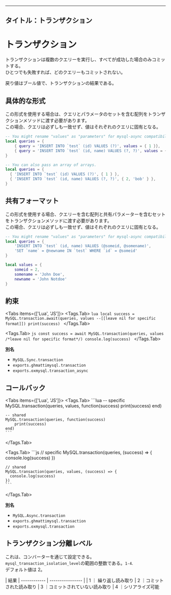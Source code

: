 ---

## タイトル：トランザクション


# トランザクション

トランザクションは複数のクエリーを実行し、すべてが成功した場合のみコミットする。\
ひとつでも失敗すれば、どのクエリーもコミットされない。

戻り値はブール値で、トランザクションの結果である。

## 具体的な形式

この形式を使用する場合は、クエリとパラメータのセットを含む配列をトランザクションメソッドに渡す必要があります。\
この場合、クエリは必ずしも一致せず、値はそれぞれのクエリに固有となる。

```lua
-- You might rename "values" as "parameters" for mysql-async compatibility.
local queries = {
    { query = 'INSERT INTO `test` (id) VALUES (?)', values = { 1 }},
    { query = 'INSERT INTO `test` (id, name) VALUES (?, ?)', values = { 2, 'bob' }},
}

-- You can also pass an array of arrays.
local queries = {
  { 'INSERT INTO `test` (id) VALUES (?)', { 1 } },
  { 'INSERT INTO `test` (id, name) VALUES (?, ?)', { 2, 'bob' } },
}
```

## 共有フォーマット

この形式を使用する場合、クエリーを含む配列と共有パラメーターを含むセットをトランザクションメソッドに渡す必要があります。\
この場合、クエリは必ずしも一致せず、値はそれぞれのクエリに固有となる。

```lua
-- You might rename "values" as "parameters" for mysql-async compatibility.
local queries = {
    'INSERT INTO `test` (id, name) VALUES (@someid, @somename)',
    'SET `name` = @newname IN `test` WHERE `id` = @someid'
}

local values = {
    someid = 2,
    somename = 'John Doe',
    newname = 'John Notdoe'
}
```

## 約束

<Tabs items={['Lua', 'JS']}>
  <Tags.Tab>
    ```lua
    local success = MySQL.transaction.await(queries, values --[[leave nil for specific format]])
    print(success)
    ```
  </Tags.Tab>

  <Tags.Tab>
    ```js
    const success = await MySQL.transaction(queries, values /*leave nil for specific format*/)
    console.log(success)
    ```
  </Tags.Tab>
</Tabs>

**別名**

- `MySQL.Sync.transaction`
- `exports.ghmattimysql.transaction`
- `exports.oxmysql.transaction_async`

## コールバック

<Tabs items={['Lua', 'JS']}>
  <Tags.Tab>
    ```lua
    -- specific
    MySQL.transaction(queries, values, function(success)
        print(success)
    end)

    -- shared
    MySQL.transaction(queries, function(success)
        print(success)
    end)
    ```

  </Tags.Tab>

  <Tags.Tab>
    ```js
    // specific
    MySQL.transaction(queries, (success) => {
      console.log(success)
    })

    // shared
    MySQL.transaction(queries, values, (success) => {
      console.log(success)
    })
    ```

  </Tags.Tab>
</Tabs>

**別名**

- `MySQL.Async.transaction`
- `exports.ghmattimysql.transaction`
- `exports.oxmysql.transaction`

## トランザクション分離レベル

これは、コンバーターを通じて設定できる。`mysql_transaction_isolation_level`の範囲の整数である。`1-4`.\
デフォルト値は 2。

| 結果
| ------------ | ---------------- |
| 1 ｜ 繰り返し読み取り
| 2 ｜コミットされた読み取り
| 3 ｜コミットされていない読み取り
| 4 ｜シリアライズ可能
